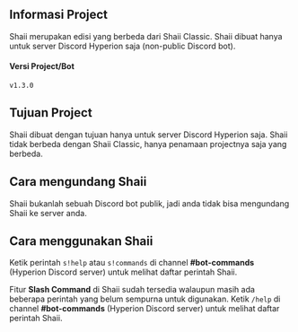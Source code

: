 ## Informasi Project
Shaii merupakan edisi yang berbeda dari Shaii Classic. Shaii dibuat hanya untuk server Discord Hyperion saja (non-public Discord bot).

#### Versi Project/Bot
`v1.3.0`

## Tujuan Project
Shaii dibuat dengan tujuan hanya untuk server Discord Hyperion saja. Shaii tidak berbeda dengan Shaii Classic, hanya penamaan projectnya saja yang berbeda.

## Cara mengundang Shaii
Shaii bukanlah sebuah Discord bot publik, jadi anda tidak bisa mengundang Shaii ke server anda.

## Cara menggunakan Shaii
Ketik perintah `s!help` atau `s!commands` di channel **#bot-commands** (Hyperion Discord server) untuk melihat daftar perintah Shaii. 

Fitur **Slash Command** di Shaii sudah tersedia walaupun masih ada beberapa perintah yang belum sempurna untuk digunakan. Ketik `/help` di channel **#bot-commands** (Hyperion Discord server) untuk melihat daftar perintah Shaii.